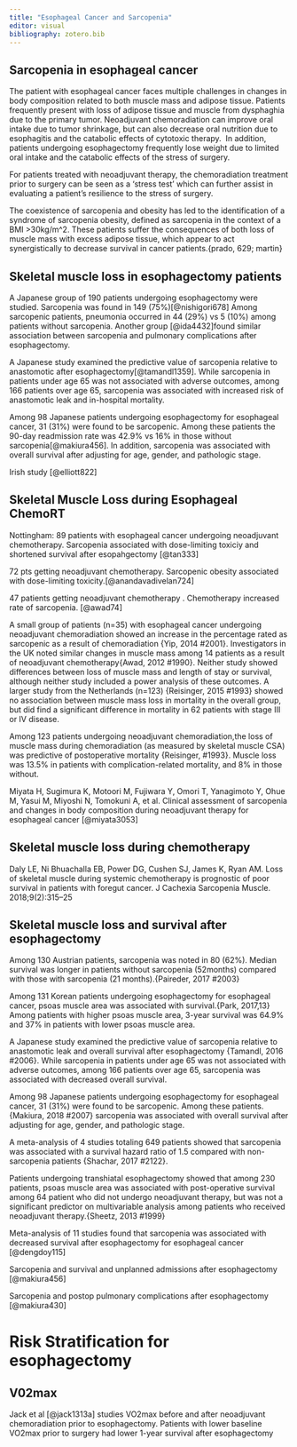 ```yaml
---
title: "Esophageal Cancer and Sarcopenia"
editor: visual
bibliography: zotero.bib
---
```


## Sarcopenia in esophageal cancer

The patient with esophageal cancer faces multiple challenges in changes in body composition related to both muscle mass and adipose tissue. Patients frequently present with loss of adipose tissue and muscle from dysphaghia due to the primary tumor. Neoadjuvant chemoradiation can improve oral intake due to tumor shrinkage, but can also decrease oral nutrition due to esophagitis and the catabolic effects of cytotoxic therapy.  In addition, patients undergoing esophagectomy frequently lose weight due to limited oral intake and the catabolic effects of the stress of surgery.

For patients treated with neoadjuvant therapy, the chemoradiation treatment prior to surgery can be seen as a 'stress test' which can further assist in evaluating a patient's resilience to the stress of surgery.

The coexistence of sarcopenia and obesity has led to the identification of a syndrome of sarcopenia obesity, defined as sarcopenia in the context of a BMI \>30kg/m\^2. These patients suffer the consequences of both loss of muscle mass with excess adipose tissue, which appear to act synergistically to decrease survival in cancer patients.{prado, 629; martin}

## Skeletal muscle loss in esophagectomy patients

A Japanese group of 190 patients undergoing esophagectomy were studied. Sarcopenia was found in 149 (75%)[@nishigori678] Among sarcopenic patients, pneumonia occurred in 44 (29%) vs 5 (10%) among patients without sarcopenia. Another group [@ida4432]found similar association between sarcopenia and pulmonary complications after esophagectomy.

A Japanese study examined the predictive value of sarcopenia relative to anastomotic after esophagectomy[@tamandl1359]. While sarcopenia in patients under age 65 was not associated with adverse outcomes, among 166 patients over age 65, sarcopenia was associated with increased risk of anastomotic leak and in-hospital mortality.

Among 98 Japanese patients undergoing esophagectomy for esophageal cancer, 31 (31%) were found to be sarcopenic. Among these patients the 90-day readmission rate was 42.9% vs 16% in those without sarcopenia[@makiura456]. In addition, sarcopenia was associated with overall survival after adjusting for age, gender, and pathologic stage.

Irish study [@elliott822]

## Skeletal Muscle Loss during Esophageal ChemoRT

Nottingham: 89 patients with esophageal cancer undergoing neoadjuvant chemotherapy. Sarcopenia associated with dose-limiting toxiciy and shortened survival after esopahgectomy [@tan333]

72 pts getting neoadjuvant chemotherapy. Sarcopenic obesity associated with dose-limiting toxicity.[@anandavadivelan724]

47 patients getting neoadjuvant chemotherapy . Chemotherapy increased rate of sarcopenia. [@awad74]

A small group of patients (n=35) with esophageal cancer undergoing neoadjuvant chemoradiation showed an increase in the percentage rated as sarcopenic as a result of chemoradiation {Yip, 2014 #2001}. Investigators in the UK noted similar changes in muscle mass among 14 patients as a result of neoadjuvant chemotherapy{Awad, 2012 #1990}. Neither study showed differences between loss of muscle mass and length of stay or survival, although neither study included a power analysis of these outcomes. A larger study from the Netherlands (n=123) {Reisinger, 2015 #1993} showed no association between muscle mass loss in mortality in the overall group, but did find a significant difference in mortality in 62 patients with stage III or IV disease.

Among 123 patients undergoing neoadjuvant chemoradiation,the loss of muscle mass during chemoradiation (as measured by skeletal muscle CSA) was predictive of postoperative mortality {Reisinger, #1993}. Muscle loss was 13.5% in patients with complication-related mortality, and 8% in those without.

Miyata H, Sugimura K, Motoori M, Fujiwara Y, Omori T, Yanagimoto Y, Ohue M, Yasui M, Miyoshi N, Tomokuni A, et al. Clinical assessment of sarcopenia and changes in body composition during neoadjuvant therapy for esophageal cancer [@miyata3053]

## Skeletal muscle loss during chemotherapy

Daly LE, Ni Bhuachalla EB, Power DG, Cushen SJ, James K, Ryan AM. Loss of skeletal muscle during systemic chemotherapy is prognostic of poor survival in patients with foregut cancer. J Cachexia Sarcopenia Muscle. 2018;9(2):315--25

## Skeletal muscle loss and survival after esophagectomy

Among 130 Austrian patients, sarcopenia was noted in 80 (62%). Median survival was longer in patients without sarcopenia (52months) compared with those with sarcopenia (21 months).{Paireder, 2017 #2003}

Among 131 Korean patients undergoing esophagectomy for esophageal cancer, psoas muscle area was associated with survival.{Park, 2017,13}  Among patients with higher psoas muscle area, 3-year survival was 64.9% and 37% in patients with lower psoas muscle area.

A Japanese study examined the predictive value of sarcopenia relative to anastomotic leak and overall survival after esophagectomy {Tamandl, 2016 #2006}. While sarcopenia in patients under age 65 was not associated with adverse outcomes, among 166 patients over age 65, sarcopenia was associated with decreased overall survival.

Among 98 Japanese patients undergoing esophagectomy for esophageal cancer, 31 (31%) were found to be sarcopenic. Among these patients.{Makiura, 2018 #2007} sarcopenia was associated with overall survival after adjusting for age, gender, and pathologic stage.

A meta-analysis of 4 studies totaling 649 patients showed that sarcopenia was associated with a survival hazard ratio of 1.5 compared with non-sarcopenia patients {Shachar, 2017 #2122}.

Patients undergoing transhiatal esophagectomy showed that among 230 patients, psoas muscle area was associated with post-operative survival among 64 patient who did not undergo neoadjuvant therapy, but was not a significant predictor on multivariable analysis among patients who received neoadjuvant therapy.{Sheetz, 2013 #1999}

Meta-analysis of 11 studies found that sarcopenia was associated with decreased survival after esophagectomy for esophageal cancer [@dengdoy115]

Sarcopenia and survival and unplanned admissions after esophagectomy [@makiura456]

Sarcopenia and postop pulmonary complications after esophagectomy [@makiura430]

# Risk Stratification for esophagectomy

## V02max

Jack et al [@jack1313a] studies VO2max before and after neoadjuvant chemoradiation prior to esophagectomy. Patients with lower baseline VO2max prior to surgery had lower 1-year survival after esophagectomy
